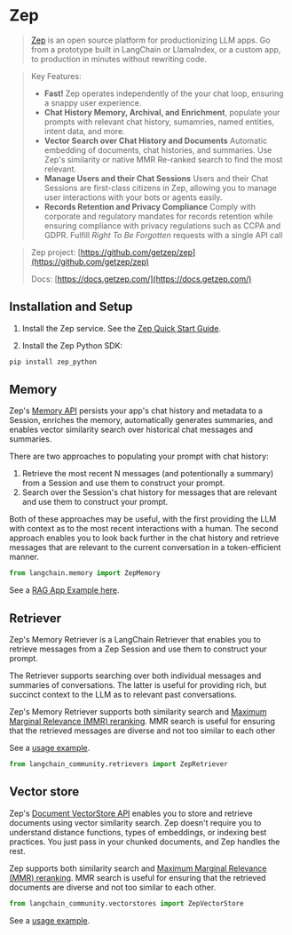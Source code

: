 # Zep

>[Zep](http://www.getzep.com) is an open source platform for productionizing LLM apps. Go from a prototype
built in LangChain or LlamaIndex, or a custom app, to production in minutes without
rewriting code.

>Key Features:
>
>- **Fast!** Zep operates independently of the your chat loop, ensuring a snappy user experience.
>- **Chat History Memory, Archival, and Enrichment**, populate your prompts with relevant chat history, sumamries, named entities, intent data, and more.
>- **Vector Search over Chat History and Documents** Automatic embedding of documents, chat histories, and summaries. Use Zep's similarity or native MMR Re-ranked search to find the most relevant.
>- **Manage Users and their Chat Sessions** Users and their Chat Sessions are first-class citizens in Zep, allowing you to manage user interactions with your bots or agents easily.
>- **Records Retention and Privacy Compliance** Comply with corporate and regulatory mandates for records retention while ensuring compliance with privacy regulations such as CCPA and GDPR. Fulfill *Right To Be Forgotten* requests with a single API call

>Zep project: [https://github.com/getzep/zep](https://github.com/getzep/zep)
>
>Docs: [https://docs.getzep.com/](https://docs.getzep.com/)


## Installation and Setup

1. Install the Zep service. See the [Zep Quick Start Guide](https://docs.getzep.com/deployment/quickstart/).

2. Install the Zep Python SDK:

```bash
pip install zep_python
```

## Memory

Zep's [Memory API](https://docs.getzep.com/sdk/chat_history/) persists your app's chat history and metadata to a Session, enriches the memory, automatically generates summaries, and enables vector similarity search over historical chat messages and summaries.

There are two approaches to populating your prompt with chat history:

1. Retrieve the most recent N messages (and potentionally a summary) from a Session and use them to construct your prompt.
2. Search over the Session's chat history for messages that are relevant and use them to construct your prompt.

Both of these approaches may be useful, with the first providing the LLM with context as to the most recent interactions with a human. The second approach enables you to look back further in the chat history and retrieve messages that are relevant to the current conversation in a token-efficient manner. 

```python
from langchain.memory import ZepMemory
```

See a [RAG App Example here](/docs/integrations/memory/zep_memory).

## Retriever

Zep's Memory Retriever is a LangChain Retriever that enables you to retrieve messages from a Zep Session and use them to construct your prompt.

The Retriever supports searching over both individual messages and summaries of conversations. The latter is useful for providing rich, but succinct context to the LLM as to relevant past conversations.

Zep's Memory Retriever supports both similarity search and [Maximum Marginal Relevance (MMR) reranking](https://docs.getzep.com/sdk/search_query/). MMR search is useful for ensuring that the retrieved messages are diverse and not too similar to each other

See a [usage example](/docs/integrations/retrievers/zep_memorystore).

```python
from langchain_community.retrievers import ZepRetriever
```

## Vector store

Zep's [Document VectorStore API](https://docs.getzep.com/sdk/documents/) enables you to store and retrieve documents using vector similarity search. Zep doesn't require you to understand 
distance functions, types of embeddings, or indexing best practices. You just pass in your chunked documents, and Zep handles the rest.

Zep supports both similarity search and [Maximum Marginal Relevance (MMR) reranking](https://docs.getzep.com/sdk/search_query/). 
MMR search is useful for ensuring that the retrieved documents are diverse and not too similar to each other.

```python
from langchain_community.vectorstores import ZepVectorStore
```

See a [usage example](/docs/integrations/vectorstores/zep).